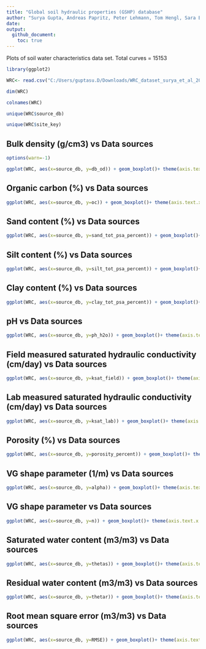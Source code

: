 ```yaml
---
title: "Global soil hydraulic properties (GSHP) database"
author: "Surya Gupta, Andreas Papritz, Peter Lehmann, Tom Hengl, Sara Bonetti, Dani Or"
date: 
output: 
  github_document:
    toc: true
---
```



Plots of soil water characteristics data set. Total curves = 15153

```r
library(ggplot2)

WRC<- read.csv("C:/Users/guptasu.D/Downloads/WRC_dataset_surya_et_al_2021_final.csv")

dim(WRC)

colnames(WRC)

unique(WRC$source_db)

unique(WRC$site_key)

```


## Bulk density (g/cm3) vs Data sources

```r
options(warn=-1)

ggplot(WRC, aes(x=source_db, y=db_od)) + geom_boxplot()+ theme(axis.text.x = element_text(angle = 90, hjust = 1))

```

## Organic carbon (%) vs Data sources

```r

ggplot(WRC, aes(x=source_db, y=oc)) + geom_boxplot()+ theme(axis.text.x = element_text(angle = 90, hjust = 1))
```

## Sand content (%) vs Data sources

```r
ggplot(WRC, aes(x=source_db, y=sand_tot_psa_percent)) + geom_boxplot()+ theme(axis.text.x = element_text(angle = 90, hjust = 1))

```

## Silt content (%) vs Data sources

```r
ggplot(WRC, aes(x=source_db, y=silt_tot_psa_percent)) + geom_boxplot()+ theme(axis.text.x = element_text(angle = 90, hjust = 1))

```

## Clay content (%) vs Data sources


```r

ggplot(WRC, aes(x=source_db, y=clay_tot_psa_percent)) + geom_boxplot()+ theme(axis.text.x = element_text(angle = 90, hjust = 1))

```

## pH vs Data sources

```r

ggplot(WRC, aes(x=source_db, y=ph_h2o)) + geom_boxplot()+ theme(axis.text.x = element_text(angle = 90, hjust = 1))

```

## Field measured saturated hydraulic conductivity (cm/day)  vs Data sources

```r
ggplot(WRC, aes(x=source_db, y=ksat_field)) + geom_boxplot()+ theme(axis.text.x = element_text(angle = 90, hjust = 1))

```

## Lab measured saturated hydraulic conductivity (cm/day)  vs Data sources

```r
ggplot(WRC, aes(x=source_db, y=ksat_lab)) + geom_boxplot()+ theme(axis.text.x = element_text(angle = 90, hjust = 1))

```

## Porosity (%) vs Data sources

```r
ggplot(WRC, aes(x=source_db, y=porosity_percent)) + geom_boxplot()+ theme(axis.text.x = element_text(angle = 90, hjust = 1))

```

## VG shape parameter (1/m) vs Data sources

```r

ggplot(WRC, aes(x=source_db, y=alpha)) + geom_boxplot()+ theme(axis.text.x = element_text(angle = 90, hjust = 1))

```


## VG shape parameter vs Data sources

```r
ggplot(WRC, aes(x=source_db, y=n)) + geom_boxplot()+ theme(axis.text.x = element_text(angle = 90, hjust = 1))

```

## Saturated water content (m3/m3) vs Data sources

```r
ggplot(WRC, aes(x=source_db, y=thetas)) + geom_boxplot()+ theme(axis.text.x = element_text(angle = 90, hjust = 1))

```

## Residual water content (m3/m3) vs Data sources

```r
ggplot(WRC, aes(x=source_db, y=thetar)) + geom_boxplot()+ theme(axis.text.x = element_text(angle = 90, hjust = 1))

```

## Root mean square error (m3/m3) vs Data sources


```r
ggplot(WRC, aes(x=source_db, y=RMSE)) + geom_boxplot()+ theme(axis.text.x = element_text(angle = 90, hjust = 1))

```


